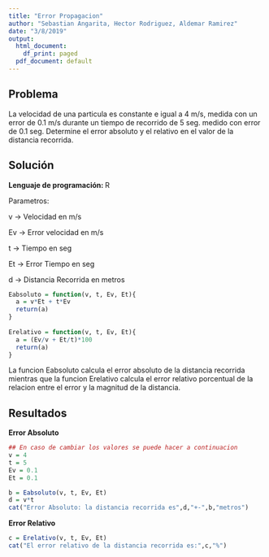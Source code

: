 ---
title: "Error Propagacion"
author: "Sebastian Angarita, Hector Rodriguez, Aldemar Ramirez"
date: "3/8/2019"
output:
  html_document:
    df_print: paged
  pdf_document: default
---

## Problema

La velocidad de una particula es constante e igual a 4 m/s, medida con un error de 0.1 m/s durante un tiempo de recorrido de 5 seg. medido con error de 0.1 seg. Determine el error absoluto y el relativo en el valor de la distancia recorrida.


## Solución 

**Lenguaje de programación: ** R

Parametros:

v -> Velocidad en m/s

Ev -> Error velocidad en m/s

t -> Tiempo en seg

Et -> Error Tiempo  en seg

d -> Distancia Recorrida en metros


```{r}

Eabsoluto = function(v, t, Ev, Et){
  a = v*Et + t*Ev
  return(a)
}
  
Erelativo = function(v, t, Ev, Et){
  a = (Ev/v + Et/t)*100
  return(a)
}

```

La funcion Eabsoluto calcula el error absoluto de la distancia recorrida mientras que la funcion Erelativo calcula el error relativo porcentual de la relacion entre el error y la magnitud de la distancia.

## Resultados

**Error Absoluto**

```{r}
## En caso de cambiar los valores se puede hacer a continuacion 
v = 4
t = 5
Ev = 0.1
Et = 0.1

b = Eabsoluto(v, t, Ev, Et)
d = v*t
cat("Error Absoluto: la distancia recorrida es",d,"+-",b,"metros")

```

**Error Relativo**

```{r}
c = Erelativo(v, t, Ev, Et)
cat("El error relativo de la distancia recorrida es:",c,"%")
```

